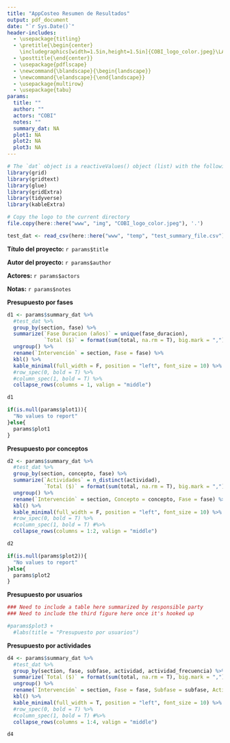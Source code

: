 ```yaml
---
title: "AppCosteo Resumen de Resultados"
output: pdf_document
date: "`r Sys.Date()`"
header-includes:
  - \usepackage{titling}
  - \pretitle{\begin{center}
    \includegraphics[width=1.5in,height=1.5in]{COBI_logo_color.jpeg}\LARGE\\}
  - \posttitle{\end{center}}
  - \usepackage{pdflscape}
  - \newcommand{\blandscape}{\begin{landscape}}
  - \newcommand{\elandscape}{\end{landscape}}
  - \usepackage{multirow}
  - \usepackage{tabu}
params:
  title: ""
  author: ""
  actors: "COBI"
  notes: ""
  summary_dat: NA
  plot1: NA
  plot2: NA
  plot3: NA
---
```


```r
# The `dat` object is a reactiveValues() object (list) with the following items: summary_table, plot1, plot2, plot3 
library(grid)
library(gridtext)
library(glue)
library(gridExtra)
library(tidyverse)
library(kableExtra)
```

```r
# Copy the logo to the current directory
file.copy(here::here("www", "img", "COBI_logo_color.jpeg"), '.')

test_dat <- read_csv(here::here("www", "temp", "test_summary_file.csv"))
```

**Título del proyecto:** `r params$title`

**Autor del proyecto:** `r params$author`

**Actores:** `r params$actors`

**Notas:** `r params$notes`

\newpage

**Presupuesto por fases**

```r
d1 <- params$summary_dat %>%
  #test_dat %>%
  group_by(section, fase) %>%
  summarize(`Fase Duracion (años)` = unique(fase_duracion),
            `Total ($)` = format(sum(total, na.rm = T), big.mark = ",")) %>%
  ungroup() %>%
  rename(`Intervención` = section, Fase = fase) %>%
  kbl() %>%
  kable_minimal(full_width = F, position = "left", font_size = 10) %>%
  #row_spec(0, bold = T) %>%
  #column_spec(1, bold = T) %>%
  collapse_rows(columns = 1, valign = "middle")

d1
```

```r
if(is.null(params$plot1)){
  "No values to report"
}else{
  params$plot1
}
```

\newpage

**Presupuesto por conceptos**

```r
d2 <- params$summary_dat %>%
  #test_dat %>%
  group_by(section, concepto, fase) %>%
  summarize(`Actividades` = n_distinct(actividad),
            `Total ($)` = format(sum(total, na.rm = T), big.mark = ",")) %>%
  ungroup() %>%
  rename(`Intervención` = section, Concepto = concepto, Fase = fase) %>%
  kbl() %>%
  kable_minimal(full_width = F, position = "left", font_size = 10) %>%
  #row_spec(0, bold = T) %>%
  #column_spec(1, bold = T) #%>%
  collapse_rows(columns = 1:2, valign = "middle")

d2
```

```r
if(is.null(params$plot2)){
  "No values to report"
}else{
  params$plot2
}
```

\newpage

**Presupuesto por usuarios**

```r
### Need to include a table here summarized by responsible party
### Need to include the third figure here once it's hooked up
```


```r
#params$plot3 + 
  #labs(title = "Presupuesto por usuarios")
```

\newpage
\blandscape

**Presupuesto por actividades**

```r
d4 <- params$summary_dat %>%
  #test_dat %>%
  group_by(section, fase, subfase, actividad, actividad_frecuencia) %>%
  summarize(`Total ($)` = format(sum(total, na.rm = T), big.mark = ",")) %>%
  ungroup() %>%
  rename(`Intervención` = section, Fase = fase, Subfase = subfase, Actividad = actividad, Frecuencia = actividad_frecuencia) %>%
  kbl() %>%
  kable_minimal(full_width = T, position = "left", font_size = 10) %>%
  #row_spec(0, bold = T) %>%
  #column_spec(1, bold = T) #%>%
  collapse_rows(columns = 1:4, valign = "middle")

d4
```
\elandscape
